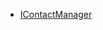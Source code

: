 <PlatformWrapper platform="windows">

- [IContactManager](./API%20Reference/im_csharp/class_chat_s_d_k_1_1_i_chat_manager.html?transId=86800a60-e862-11ec-ba28-998741466f1a)

</PlatformWrapper>